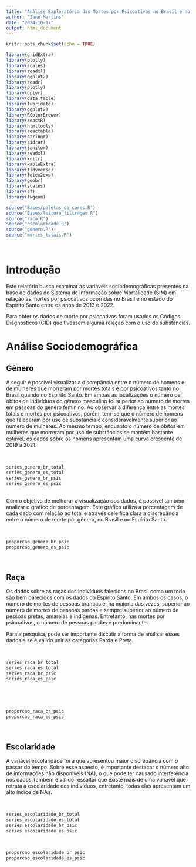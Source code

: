 ```yaml
---
title: "Análise Exploratória das Mortes por Psicoativos no Brasil e no Espírito Santo"
author: "Iane Martins"
date: "2024-10-17"
output: html_document
---
```


```r
knitr::opts_chunk$set(echo = TRUE)
```


```r
library(gridExtra)
library(plotly)
library(scales)
library(readxl)
library(ggplot2)
library(readr)
library(plotly)
library(dplyr)
library(data.table)
library(lubridate)
library(ggplot2)
library(RColorBrewer)
library(reactR)
library(htmltools)
library(reactable)
library(stringr)
library(sidrar)
library(janitor)
library(readxl)
library(knitr)
library(kableExtra)
library(tidyverse)
library(latex2exp)
library(geobr)
library(scales)
library(sf)
library(lwgeom)

source("Bases/paletas_de_cores.R")
source("Bases/leitura_filtragem.R")
source("raca.R")
source("escolaridade.R")
source("genero.R")
source("mortes_totais.R")
```

<br>

# Introdução

Este relatório busca examinar as variáveis sociodemográficas presentes na base de dados do Sistema de Informação sobre Mortalidade (SIM) em relação às mortes por psicoativos ocorridas no Brasil e no estado do Espírito Santo entre os anos de 2013 e 2022.

Para obter os dados de morte por psicoativos foram usados os Códigos Diagnósticos (CID) que tivessem alguma relação com o uso de substâncias. 

# Análise Sociodemográfica

## Gênero

A seguir é possível visualizar a discrepância entre o número de homens e de mulheres que morreram por mortes totais e por psicoativos tanto no Brasil quando no Espírito Santo. Em ambas as localizações o número de óbitos de indivíduos do gênero masculino foi superior ao número de mortes em pessoas do gênero feminino. Ao observar a diferença entre as mortes totais e mortes por psicoativos, porém, tem-se que o número de homens que faleceram por uso de substância é consideravelmente superior ao número de mulheres. Ao mesmo tempo, enquanto o número de óbitos em mulheres que morreram por uso de substãncias se mantêm bastante estável, os dados sobre os homens apresentam uma curva crescente de 2019 a 2021.

<br>

```r

series_genero_br_total
series_genero_es_total
series_genero_br_psic
series_genero_es_psic

```

<br> Com o objetivo de melhorar a visualização dos dados, é possível também
analizar o gráfico de porcentagem. Este gráfico utiliza a porcentagem de cada dado
com relação ao total e através dele fica clara a discrepância entre o número
de morte por gênero, no Brasil e no Espírito Santo.

<br>

```r
proporcao_genero_br_psic
proporcao_genero_es_psic

```

<br>

## Raça

Os dados sobre as raças dos indivíduos falecidos no Brasil como um todo
são bem parecidos com os dados do Espírito Santo. Em ambos os casos, o
número de mortes de pessoas brancas é, na maioria das vezes, superior ao número de mortes de
pessoas pardas e sempre superior ao número de pessoas pretas, amarelas e indígenas. Entretanto, nas mortes por psicoativos, o número de pessoas pardas é predominante.

Para a pesquisa, pode ser importante discutir a forma de analisar esses
dados e se é válido unir as categorias Parda e Preta.

<br>

```r

series_raca_br_total
series_raca_es_total
series_raca_br_psic
series_raca_es_psic

 
```

<br>




```r
proporcao_raca_br_psic
proporcao_raca_es_psic

```

<br>

## Escolaridade

A variável escolaridade foi a que apresentou maior discrepância com o
passar do tempo. Sobre esse aspecto, é importante destacar o número alto
de informações não disponíveis (NA), o que pode ter causado interferência
nos dados.Também é válido ressaltar que existe mais de uma variável que
retrata a escolaridade dos indivíduos, entretanto, todas elas apresentam
um alto índice de NA's.

<br>

```r
series_escolaridade_br_total
series_escolaridade_es_total
series_escolaridade_br_psic
series_escolaridade_es_psic

```

<br>

```r
proporcao_escolaridade_br_psic
proporcao_escolaridade_es_psic

```

<br>
